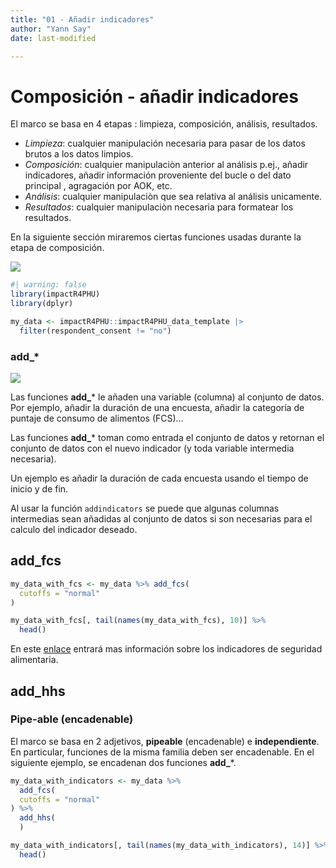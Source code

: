 ```yaml
---
title: "01 - Añadir indicadores"
author: "Yann Say"
date: last-modified

---
```

# Composición - añadir indicadores

El marco se basa en 4 etapas : limpieza, composición, análisis, resultados.

-   *Limpieza*: cualquier manipulación necesaria para pasar de los datos brutos a los datos limpios.
-   *Composición*: cualquier manipulaciòn anterior al análisis p.ej., añadir indicadores, añadir información proveniente del bucle o del dato principal , agragación por AOK, etc.
-   *Análisis*: cualquier manipulaciòn que sea relativa al análisis unicamente.
-   *Resultados*: cualquier manipulaciòn necesaria para formatear los resultados.

En la siguiente sección miraremos ciertas funciones usadas durante la etapa de composición.

![](../config/images/step - composition.png)


```r
#| warning: false
library(impactR4PHU)
library(dplyr)

my_data <- impactR4PHU::impactR4PHU_data_template |>  
  filter(respondent_consent != "no") 
```

::: {.callout-tip appearance="minimal"}
### add\_\*

![](../config/images/verb - add.png)

Las funciones **add_**\* le añaden una variable (columna) al conjunto de datos. Por ejemplo, añadir la duración de una encuesta, añadir la categoría de puntaje de consumo de alimentos (FCS)...

Las funciones **add_**\* toman como entrada el conjunto de datos y retornan el conjunto de datos con el nuevo indicador (y toda variable intermedia necesaria).

Un ejemplo es añadir la duración de cada encuesta usando el tiempo de inicio y de fin.

Al usar la función `addindicators` se puede que algunas columnas intermedias sean añadidas al conjunto de datos si son necesarias para el calculo del indicador deseado.
:::

## add_fcs

```r
my_data_with_fcs <- my_data %>% add_fcs(
  cutoffs = "normal"
)

my_data_with_fcs[, tail(names(my_data_with_fcs), 10)] %>%
  head()
```
::: {.callout-note .column-margin}
En este [enlace](https://fscluster.org/handbook/) entrará mas información sobre los indicadores de seguridad alimentaria.
:::

## add_hhs

::: {.callout-tip appearance="minimal"}
### Pipe-able (encadenable)

El marco se basa en 2 adjetivos, **pipeable** (encadenable) e **independiente**. En particular, funciones de la misma familia deben ser encadenable. En el siguiente ejemplo, se encadenan dos funciones **add\_**\*.
:::


```r
my_data_with_indicators <- my_data %>%
  add_fcs(
  cutoffs = "normal"
) %>%
  add_hhs(
  )

my_data_with_indicators[, tail(names(my_data_with_indicators), 14)] %>%
  head()
```
